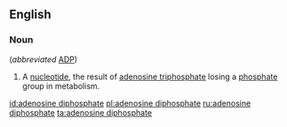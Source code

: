 ==English==
{{wikipedia}}

===Noun===
{{en-noun|-|head=[[adenosine]] [[diphosphate]]}} (''abbreviated'' [[ADP]])

# {{context|biochemistry|lang=en}} A [[nucleotide]], the result of [[adenosine triphosphate]] losing a [[phosphate]] group in metabolism.

[[id:adenosine diphosphate]]
[[pl:adenosine diphosphate]]
[[ru:adenosine diphosphate]]
[[ta:adenosine diphosphate]]
